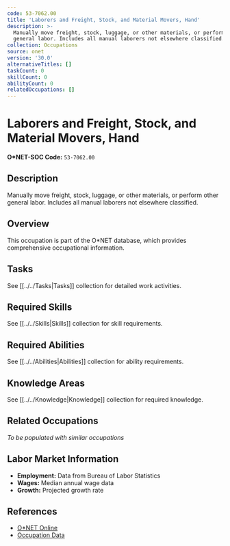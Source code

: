 ```yaml
---
code: 53-7062.00
title: 'Laborers and Freight, Stock, and Material Movers, Hand'
description: >-
  Manually move freight, stock, luggage, or other materials, or perform other
  general labor. Includes all manual laborers not elsewhere classified.
collection: Occupations
source: onet
version: '30.0'
alternativeTitles: []
taskCount: 0
skillCount: 0
abilityCount: 0
relatedOccupations: []
---
```

# Laborers and Freight, Stock, and Material Movers, Hand

**O*NET-SOC Code:** `53-7062.00`

## Description

Manually move freight, stock, luggage, or other materials, or perform other general labor. Includes all manual laborers not elsewhere classified.

## Overview

This occupation is part of the O*NET database, which provides comprehensive occupational information.

## Tasks

See [[../../Tasks|Tasks]] collection for detailed work activities.

## Required Skills

See [[../../Skills|Skills]] collection for skill requirements.

## Required Abilities

See [[../../Abilities|Abilities]] collection for ability requirements.

## Knowledge Areas

See [[../../Knowledge|Knowledge]] collection for required knowledge.

## Related Occupations

*To be populated with similar occupations*

## Labor Market Information

- **Employment:** Data from Bureau of Labor Statistics
- **Wages:** Median annual wage data
- **Growth:** Projected growth rate

## References

- [O*NET Online](https://www.onetonline.org/link/summary/53-7062.00)
- [Occupation Data](https://www.onetcenter.org/)
